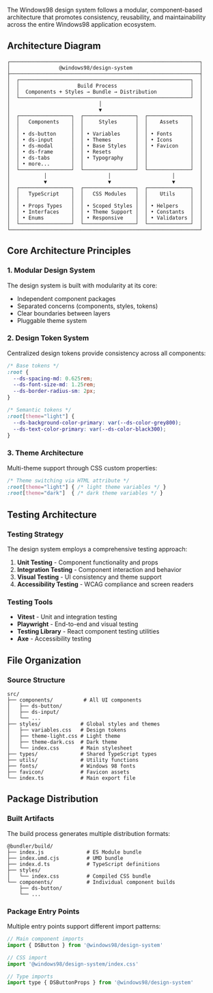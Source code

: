 
<Meta title="Workspaces/Design System/Guide/Architecture" />

<Title>🏗️ Architecture</Title>

The Windows98 design system follows a modular, component-based architecture that promotes consistency, reusability, and maintainability across the entire Windows98 application ecosystem.

## Architecture Diagram

```
┌──────────────────────────────────────────────────────────────┐
│                @windows98/design-system                      │
├──────────────────────────────────────────────────────────────┤
│  ┌────────────────────────────────────────────────────────┐  │
│  │                   Build Process                        │  │
│  │  Components + Styles → Bundle → Distribution           │  │
│  └────────────────────────────────────────────────────────┘  │
│                             │                                │
│                             ▼                                │
│  ┌─────────────────┐  ┌─────────────────┐  ┌──────────────┐  │
│  │   Components    │  │     Styles      │  │    Assets    │  │
│  │                 │  │                 │  │              │  │
│  │ • ds-button     │  │ • Variables     │  │ • Fonts      │  │
│  │ • ds-input      │  │ • Themes        │  │ • Icons      │  │
│  │ • ds-modal      │  │ • Base Styles   │  │ • Favicon    │  │
│  │ • ds-frame      │  │ • Resets        │  │              │  │
│  │ • ds-tabs       │  │ • Typography    │  │              │  │
│  │ • more...       │  │                 │  │              │  │
│  └─────────────────┘  └─────────────────┘  └──────────────┘  │
│           │                    │                    │        │
│           ▼                    ▼                    ▼        │
│  ┌─────────────────┐  ┌─────────────────┐  ┌──────────────┐  │
│  │   TypeScript    │  │   CSS Modules   │  │    Utils     │  │
│  │                 │  │                 │  │              │  │
│  │ • Props Types   │  │ • Scoped Styles │  │ • Helpers    │  │
│  │ • Interfaces    │  │ • Theme Support │  │ • Constants  │  │
│  │ • Enums         │  │ • Responsive    │  │ • Validators │  │
│  └─────────────────┘  └─────────────────┘  └──────────────┘  │
└──────────────────────────────────────────────────────────────┘
```

## Core Architecture Principles

### 1. Modular Design System

The design system is built with modularity at its core:
- Independent component packages
- Separated concerns (components, styles, tokens)
- Clear boundaries between layers
- Pluggable theme system

### 2. Design Token System

Centralized design tokens provide consistency across all components:

```css
/* Base tokens */
:root {
  --ds-spacing-md: 0.625rem;
  --ds-font-size-md: 1.25rem;
  --ds-border-radius-sm: 2px;
}

/* Semantic tokens */
:root[theme="light"] {
  --ds-background-color-primary: var(--ds-color-grey800);
  --ds-text-color-primary: var(--ds-color-black300);
}
```

### 3. Theme Architecture

Multi-theme support through CSS custom properties:

```css
/* Theme switching via HTML attribute */
:root[theme="light"] { /* light theme variables */ }
:root[theme="dark"]  { /* dark theme variables */ }
```

## Testing Architecture

### Testing Strategy

The design system employs a comprehensive testing approach:

1. **Unit Testing** - Component functionality and props
2. **Integration Testing** - Component interaction and behavior  
3. **Visual Testing** - UI consistency and theme support
4. **Accessibility Testing** - WCAG compliance and screen readers

### Testing Tools

- **Vitest** - Unit and integration testing
- **Playwright** - End-to-end and visual testing
- **Testing Library** - React component testing utilities
- **Axe** - Accessibility testing

## File Organization

### Source Structure

```
src/
├── components/          # All UI components
│   ├── ds-button/
│   ├── ds-input/
│   └── ...
├── styles/             # Global styles and themes
│   ├── variables.css   # Design tokens
│   ├── theme-light.css # Light theme
│   ├── theme-dark.css  # Dark theme
│   └── index.css       # Main stylesheet
├── types/              # Shared TypeScript types
├── utils/              # Utility functions
├── fonts/              # Windows 98 fonts
├── favicon/            # Favicon assets
└── index.ts            # Main export file
```

## Package Distribution

### Built Artifacts

The build process generates multiple distribution formats:

```
@bundler/build/
├── index.js              # ES Module bundle
├── index.umd.cjs         # UMD bundle
├── index.d.ts            # TypeScript definitions
├── styles/
│   └── index.css         # Compiled CSS bundle
└── components/           # Individual component builds
    ├── ds-button/
    └── ...
```

### Package Entry Points

Multiple entry points support different import patterns:

```javascript
// Main component imports
import { DSButton } from '@windows98/design-system'

// CSS import
import '@windows98/design-system/index.css'

// Type imports
import type { DSButtonProps } from '@windows98/design-system'
```
